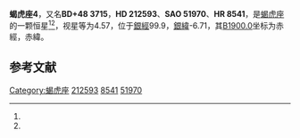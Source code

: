 {{Starbox begin
| name = 蝎虎座4
}}
{{Starbox observe
| epoch = [[J2000.0|J2000.0]]
| constell = [[蝎虎座|蝎虎座]]<ref name=SIMBAD>{{cite web
 | url=http://simbad.u-strasbg.fr/simbad/sim-id?Ident=HR+8541
 | title =Pulsating variable Star
 | publisher=Centre de Données astronomiques de Strasbourg
 | work=SIMBAD
 | accessdate=2012-07-13}}</ref><ref name=DATA>{{cite web
 | url=http://vizier.u-strasbg.fr/viz-bin/VizieR-5?-out.add=.&-source=5050&-corr=PK=HR&-out.max=9999&HR=8541
 | title=VizieR Detailed Page
 | accessdate=2012-07-13
 | archive-date=2016-03-05
 | archive-url=https://web.archive.org/web/20160305194901/http://vizier.u-strasbg.fr/viz-bin/VizieR-5?-out.add=.&-source=5050&-corr=PK=HR&-out.max=9999&HR=8541
 | dead-url=no
 }}</ref>
| 星官 = 
| ra = {{RA|22|24|31}}<ref name=SIMBAD /><ref name=DATA />
| dec = {{DEC|+49|28|35}}<ref name=SIMBAD /><ref name=DATA />
| appmag_v = 4.57<ref name=SIMBAD /><ref name=DATA />
}}
{{Starbox character
| class = B9Iab<ref name=SIMBAD /><ref name=DATA />
| b-v = 0.09<ref name=SIMBAD /><ref name=DATA />
| u-b = -0.34<ref name=SIMBAD /><ref name=DATA />
| r-i = 0.1<ref name=SIMBAD /><ref name=DATA />
| variable = 
}}
{{Starbox astrometry
| radial_v = -0.34
| prop_mo_ra = -26
| parallax = 0.003
| p_error = 
}}
{{Starbox catalog
| names =BD+48 3715，[[SAO星表|SAO]] 51970，[[HD星表|HD]] 212593，[[HR星表|HR]] 8541}}
{{Starbox reference |Simbad=HR+8541}}
{{Starbox end}}

'''蝎虎座4'''，又名'''BD+48 3715'''，'''HD 212593'''、'''SAO 51970'''、'''HR 8541'''，是[[蝎虎座|蝎虎座]]的一颗恒星<ref name=SIMBAD /><ref name=DATA />，视星等为4.57，位于[[銀道座標系|銀經]]99.9，[[銀道座標系|銀緯]]-6.71，其[[B1900.0|B1900.0]]坐标为赤經{{RA|22|20|27.6}}，赤緯{{DEC|+48|-6.71|10}}。

== 参考文献 ==
{{reflist}}

{{star-stub}}

{{蝎虎座恒星}}
[[Category:蝎虎座|Category:蝎虎座]]
[[Category:HD和HDE天體|212593]]
[[Category:HR天體|8541]]
[[Category:SAO天體|51970]]